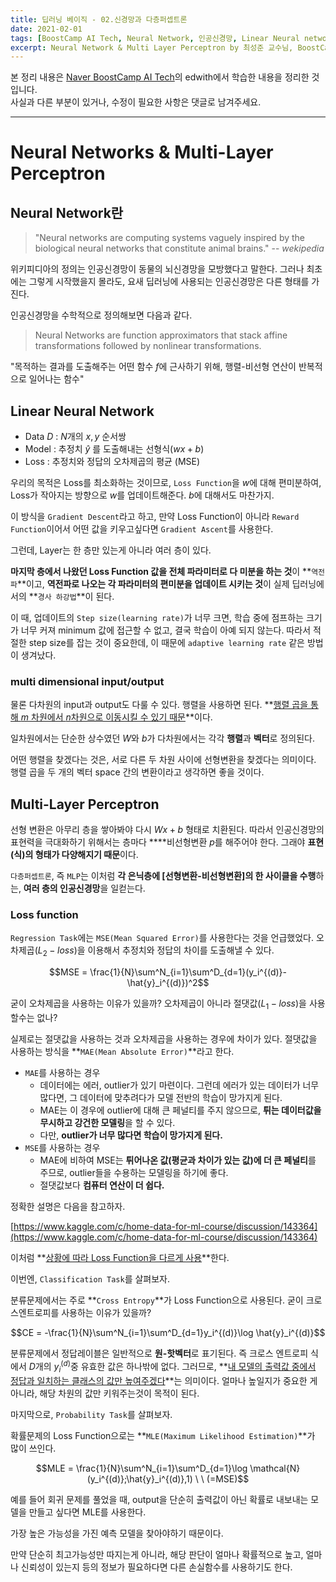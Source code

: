 ```yaml
---
title: 딥러닝 베이직 - 02.신경망과 다층퍼셉트론
date: 2021-02-01
tags: [BoostCamp AI Tech, Neural Network, 인공신경망, Linear Neural network, Multi Layer Perceptron, MLP]
excerpt: Neural Network & Multi Layer Perceptron by 최성준 교수님, BoostCamp AI Tech 3주차
---
```

본 정리 내용은 [Naver BoostCamp AI Tech](https://boostcamp.connect.or.kr/)의 edwith에서 학습한 내용을 정리한 것입니다.  
사실과 다른 부분이 있거나, 수정이 필요한 사항은 댓글로 남겨주세요.

---

# Neural Networks & Multi-Layer Perceptron

## Neural Network란

> "Neural networks are computing systems vaguely inspired by the biological neural networks that constitute animal brains." -- <cite>wekipedia</cite>

위키피디아의 정의는 인공신경망이 동물의 뇌신경망을 모방했다고 말한다. 그러나 최초에는 그렇게 시작했을지 몰라도, 요새 딥러닝에 사용되는 인공신경망은 다른 형태를 가진다.

인공신경망을 수학적으로 정의해보면 다음과 같다.

> Neural Networks are function approximators that stack affine transformations followed by nonlinear transformations.

"목적하는 결과를 도출해주는 어떤 함수 $f$에 근사하기 위해, 행렬-비선형 연산이 반복적으로 일어나는 함수"

## Linear Neural Network

- Data $D$ : $N$개의  $x,y$ 순서쌍
- Model : 추정치 $\hat{y}$ 를 도출해내는 선형식($wx + b)$
- Loss : 추정치와 정답의 오차제곱의 평균 (MSE)

우리의 목적은 Loss를 최소화하는 것이므로, `Loss Function`을 $w$에 대해 편미분하여, Loss가 작아지는 방향으로 $w$를 업데이트해준다. $b$에 대해서도 마찬가지.

이 방식을 `Gradient Descent`라고 하고, 만약 Loss Function이 아니라 `Reward Function`이어서 어떤 값을 키우고싶다면 `Gradient Ascent`를 사용한다.

그런데, Layer는 한 층만 있는게 아니라 여러 층이 있다.

**마지막 층에서 나왔던 Loss Function 값을 전체 파라미터로 다 미분을 하는 것**이 **`역전파`**이고, **역전파로 나오는 각 파라미터의 편미분을 업데이트 시키는 것**이 실제 딥러닝에서의 **`경사 하강법`**이 된다.

이 때, 업데이트의 `Step size(learning rate)`가 너무 크면, 학습 중에 점프하는 크기가 너무 커져 minimum 값에 접근할 수 없고, 결국 학습이 아예 되지 않는다. 따라서 적절한 step size를 잡는 것이 중요한데, 이 때문에 `adaptive learning rate` 같은 방법이 생겨났다.

### multi dimensional input/output

물론 다차원의 input과 output도 다룰 수 있다. 행렬을 사용하면 된다. **<U>행렬 곱을 통해 $m$ 차원에서 $n$차원으로 이동시킬 수 있기 때문</U>**이다.

일차원에서는 단순한 상수였던 $W$와 $b$가 다차원에서는 각각 **행렬**과 **벡터**로 정의된다.

<Primary>

어떤 행렬을 찾겠다는 것은, 서로 다른 두 차원 사이에 선형변환을 찾겠다는 의미이다. 행렬 곱을 두 개의 벡터 space 간의 변환이라고 생각하면 좋을 것이다.

</Primary>

## Multi-Layer Perceptron

선형 변환은 아무리 층을 쌓아봐야 다시 $Wx + b$ 형태로 치환된다. 따라서 인공신경망의 표현력을 극대화하기 위해서는 층마다 ****비선형변환 $p$를 해주어야 한다. 그래야 **표현(식)의 형태가 다양해지기 때문**이다.

`다층퍼셉트론`, 즉 `MLP`는 이처럼 **각 은닉층에 [선형변환-비선형변환]의 한 사이클을 수행**하는, **여러 층의 인공신경망**을 일컫는다.

### Loss function

`Regression Task`에는 `MSE(Mean Squared Error)`를 사용한다는 것을 언급했었다. 오차제곱($L_2-loss$)을 이용해서 추정치와 정답의 차이를 도출해낼 수 있다.

$$MSE = \frac{1}{N}\sum^N_{i=1}\sum^D_{d=1}(y_i^{(d)}-\hat{y}_i^{(d)})^2$$

굳이 오차제곱을 사용하는 이유가 있을까? 오차제곱이 아니라 절댓값($L_1-loss$)을 사용할수는 없나?

실제로는 절댓값을 사용하는 것과 오차제곱을 사용하는 경우에 차이가 있다. 절댓값을 사용하는 방식을 **`MAE(Mean Absolute Error)`**라고 한다.

- `MAE`를 사용하는 경우
    - 데이터에는 에러, outlier가 있기 마련이다. 그런데 에러가 있는 데이터가 너무 많다면, 그 데이터에 맞추려다가 모델 전반의 학습이 망가지게 된다.
    - MAE는 이 경우에 outlier에 대해 큰 페널티를 주지 않으므로, **튀는 데이터값을 무시하고 강건한 모델링**을 할 수 있다.
    - 다만, **outlier가 너무 많다면 학습이 망가지게 된다.**
- `MSE`를 사용하는 경우
    - MAE에 비하여 MSE는 **튀어나온 값(평균과 차이가 있는 값)에 더 큰 페널티**를 주므로, outlier들을 수용하는 모델링을 하기에 좋다.
    - 절댓값보다 **컴퓨터 연산이 더 쉽다.**

정확한 설명은 다음을 참고하자.

[https://www.kaggle.com/c/home-data-for-ml-course/discussion/143364](https://www.kaggle.com/c/home-data-for-ml-course/discussion/143364)

이처럼 **<U>상황에 따라 Loss Function을 다르게 사용</U>**한다.

이번엔, `Classification Task`를 살펴보자.

분류문제에서는 주로 **`Cross Entropy`**가 Loss Function으로  사용된다. 굳이 크로스엔트로피를 사용하는 이유가 있을까?

$$CE = -\frac{1}{N}\sum^N_{i=1}\sum^D_{d=1}y_i^{(d)}\log \hat{y}_i^{(d)}$$

분류문제에서 정답레이블은 일반적으로 **원-핫벡터**로 표기된다. 즉 크로스 엔트로피 식에서 $D$개의  $y_i^{(d)}$중 유효한 값은 하나밖에 없다. 그러므로, **<U>내 모델의 출력값 중에서 정답과 일치하는 클래스의 값만 높여주겠다</U>**는 의미이다. 얼마나 높일지가 중요한 게 아니라, 해당 차원의 값만 키워주는것이 목적이 된다.

마지막으로, `Probability Task`를 살펴보자.

확률문제의 Loss Function으로는 **`MLE(Maximum Likelihood Estimation)`**가 많이 쓰인다.

$$MLE = \frac{1}{N}\sum^N_{i=1}\sum^D_{d=1}\log \mathcal{N}(y_i^{(d)};\hat{y}_i^{(d)},1) \ \ (=MSE)$$

예를 들어 회귀 문제를 풀었을 때, output을 단순히 출력값이 아닌 확률로 내보내는 모델을 만들고 싶다면 MLE를 사용한다. 

가장 높은 가능성을 가진 예측 모델을 찾아야하기 때문이다.

만약 단순히 최고가능성만 따지는게 아니라, 해당 판단이 얼마나 확률적으로 높고, 얼마나 신뢰성이 있는지 등의 정보가 필요하다면 다른 손실함수를 사용하기도 한다.